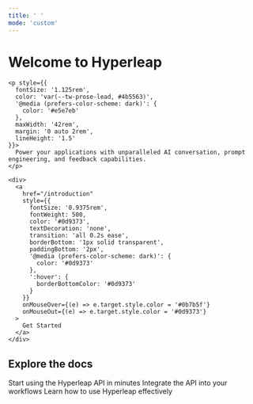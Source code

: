 ```yaml
---
title: ' '
mode: 'custom'
---
```


<div style={{
  backgroundColor: '#f0fdf4',
  width: 'screen',
  '@media (prefers-color-scheme: dark)': {
    backgroundColor: '#0c1e1e'
  }
}}>
  <div style={{
    maxWidth: '64rem',
    margin: '0 auto',
    padding: '5rem 1rem',
    textAlign: 'center'
  }}>
    <h1 style={{
      fontSize: '2.5rem',
      lineHeight: '1.15',
      letterSpacing: '-0.02em',
      fontWeight: 600,
      marginBottom: '1rem',
      color: 'var(--tw-prose-headings, #1f2937)',
      '@media (prefers-color-scheme: dark)': {
        color: '#ffffff'
      }
    }}>
      Welcome to Hyperleap
    </h1>
    
    <p style={{
      fontSize: '1.125rem',
      color: 'var(--tw-prose-lead, #4b5563)',
      '@media (prefers-color-scheme: dark)': {
        color: '#e5e7eb'
      },
      maxWidth: '42rem',
      margin: '0 auto 2rem',
      lineHeight: '1.5'
    }}>
      Power your applications with unparalleled AI conversation, prompt engineering, and feedback capabilities.
    </p>
    
    <div>
      <a 
        href="/introduction" 
        style={{
          fontSize: '0.9375rem',
          fontWeight: 500,
          color: '#0d9373',
          textDecoration: 'none',
          transition: 'all 0.2s ease',
          borderBottom: '1px solid transparent',
          paddingBottom: '2px',
          '@media (prefers-color-scheme: dark)': {
            color: '#0d9373'
          },
          ':hover': {
            borderBottomColor: '#0d9373'
          }
        }}
        onMouseOver={(e) => e.target.style.color = '#0b7b5f'}
        onMouseOut={(e) => e.target.style.color = '#0d9373'}
      >
        Get Started
      </a>
    </div>
  </div>
</div>

<div style={{
  padding: '4rem 2rem',
  maxWidth: '72rem',
  margin: '0 auto'
}}>
  <h2 style={{
    textAlign: 'center',
    fontSize: '1.875rem',
    fontWeight: 700,
    marginBottom: '3rem',
    color: 'var(--tw-prose-headings)',
    '@media (prefers-color-scheme: dark)': {
      color: '#ffffff'
    }
  }}>
    Explore the docs
  </h2>
  <CardGroup cols={3}>
    <Card
      title="Quickstart"
      icon="play"
      href="/introduction"
      iconType="duotone"
    >
      Start using the Hyperleap API in minutes
    </Card>
    <Card
      title="API Reference"
      icon="code"
      href="/api-ref/introduction"
      iconType="duotone"
    >
      Integrate the API into your workflows
    </Card>
    <Card
      title="Guides"
      icon="book"
      href="/guides/faq"
      iconType="duotone"
    >
      Learn how to use Hyperleap effectively
    </Card>
  </CardGroup>
</div>
